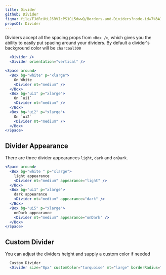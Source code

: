```yaml
---
title: Divider
github: Divider
figma: file/FJdRcUtLJ6RVIcPS1CL5dwwQ/Borders-and-Dividers?node-id=7%3A10
propsOf: Divider
---
```


Dividers accept all the spacing props from `<Box />`, which gives you the ability to easily put spacing around your dividers. By default a divider's background color will be `charcoal300`

```jsx
  <Divider />
  <Divider orientation="vertical" />
```

```jsx
<Space around>
  <Box bg="white" p="xlarge">
    On White
    <Divider mt="medium" />
  </Box>
  <Box bg="ui1" p="xlarge">
    On `ui1`
    <Divider mt="medium" />
  </Box>
  <Box bg="ui2" p="xlarge">
    On `ui2`
    <Divider mt="medium" />
  </Box>
</Space>
```

## Divider Appearance

There are three divider appearances `light`, `dark` and `onDark`.

```jsx
<Space around>
  <Box bg="white " p="xlarge">
    light appearance
    <Divider mt="medium" appearance="light" />
  </Box>
  <Box bg="ui1" p="xlarge">
    dark appearance
    <Divider mt="medium" appearance="dark" />
  </Box>
  <Box bg="ui5" p="xlarge">
    onDark appearance
    <Divider mt="medium" appearance="onDark" />
  </Box>
</Space>
```

## Custom Divider

You can adjust the dividers height and supply a custom color if needed

```jsx
  Custom Divider
  <Divider size="8px" customColor="turquoise" mt="large" borderRadius="100px" />
```
